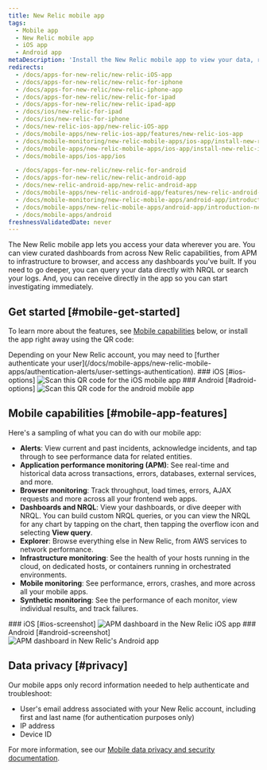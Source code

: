 ```yaml
---
title: New Relic mobile app
tags:
  - Mobile app
  - New Relic mobile app
  - iOS app
  - Android app
metaDescription: 'Install the New Relic mobile app to view your data, run queries, and receive and create alerts.'
redirects:
  - /docs/apps-for-new-relic/new-relic-iOS-app
  - /docs/apps-for-new-relic/new-relic-for-iphone
  - /docs/apps-for-new-relic/new-relic-iphone-app
  - /docs/apps-for-new-relic/new-relic-for-ipad
  - /docs/apps-for-new-relic/new-relic-ipad-app
  - /docs/ios/new-relic-for-ipad
  - /docs/ios/new-relic-for-iphone
  - /docs/new-relic-ios-app/new-relic-iOS-app
  - /docs/mobile-apps/new-relic-ios-app/features/new-relic-ios-app
  - /docs/mobile-monitoring/new-relic-mobile-apps/ios-app/install-new-relic-ios-mobile-app
  - /docs/mobile-apps/new-relic-mobile-apps/ios-app/install-new-relic-ios-mobile-app
  - /docs/mobile-apps/ios-app/ios

  - /docs/apps-for-new-relic/new-relic-for-android
  - /docs/apps-for-new-relic/new-relic-android-app
  - /docs/new-relic-android-app/new-relic-android-app
  - /docs/mobile-apps/new-relic-android-app/features/new-relic-android-app
  - /docs/mobile-monitoring/new-relic-mobile-apps/android-app/introduction-new-relic-android-app
  - /docs/mobile-apps/new-relic-mobile-apps/android-app/introduction-new-relic-android-app
  - /docs/mobile-apps/android
freshnessValidatedDate: never
---
```










The New Relic mobile app lets you access your data wherever you are. You can view curated dashboards from across New Relic capabilities, from APM to infrastructure to browser, and access any dashboards you've built. If you need to go deeper, you can query your data directly with NRQL or search your logs. And, you can receive <InlinePopover type="alerts" /> directly in the app so you can start investigating immediately.

## Get started [#mobile-get-started]

To learn more about the features, see [Mobile capabilities](#mobile-app-features) below, or install the app right away using the QR code:

<Callout variant="tip">
  Depending on your New Relic account, you may need to [further authenticate your user](/docs/mobile-apps/new-relic-mobile-apps/authentication-alerts/user-settings-authentication).
</Callout>

<SideBySide>
  <Side>
    ### iOS [#ios-options]
    <img
      style={{ width: "60%" }}
      title="Scan this QR code for the iOS mobile app"
      alt="Scan this QR code for the iOS mobile app"
      src={mobileAppiOSQrCode}
    />
  </Side>
  <Side>
    ### Android [#adroid-options]
    <img
      style={{ width: "60%" }}
      title="Scan this QR code for the android mobile app"
      alt="Scan this QR code for the android mobile app"
      src={mobileAppAndroidQrCode}
    />
  </Side>
</SideBySide>

## Mobile capabilities [#mobile-app-features]

Here's a sampling of what you can do with our mobile app:

* <DNT>**Alerts**</DNT>: View current and past incidents, acknowledge incidents, and tap through to see performance data for related entities.
* <DNT>**Application performance monitoring (APM)**</DNT>: See real-time and historical data across transactions, errors, databases, external services, and more.
* <DNT>**Browser monitoring**</DNT>: Track throughput, load times, errors, AJAX requests and more across all your frontend web apps.
* <DNT>**Dashboards and NRQL**</DNT>: View your dashboards, or dive deeper with NRQL. You can build custom NRQL queries, or you can view the NRQL for any chart by tapping on the chart, then tapping the overflow <Icon name="fe-more-horizontal" /> icon and selecting <DNT>**View query**</DNT>.
* <DNT>**Explorer**</DNT>: Browse everything else in New Relic, from AWS services to network performance.
* <DNT>**Infrastructure monitoring**</DNT>: See the health of your hosts running in the cloud, on dedicated hosts, or containers running in orchestrated environments.
* <DNT>**Mobile monitoring**</DNT>: See performance, errors, crashes, and more across all your mobile apps.
* <DNT>**Synthetic monitoring**</DNT>: See the performance of each monitor, view individual results, and track failures.

<SideBySide>
  <Side>
    ### iOS [#ios-screenshot]
    <img
      style={{ width: "60%" }}
      title="APM dashboard in the New Relic iOS app"
      alt="APM dashboard in the New Relic iOS app"
      src={mobileappsiOSAppAPMDashboard}
    />
  </Side>
  <Side>
    ### Android [#android-screenshot]
    <img
      style={{ width: "60%" }}
      title="APM dashboard in New Relic's Android app"
      alt="APM dashboard in New Relic's Android app"
      src={mobileappsAndroidAppAPMDashboard}
    />
  </Side>
</SideBySide>

## Data privacy [#privacy]

Our mobile apps only record information needed to help authenticate and troubleshoot:

* User's email address associated with your New Relic account, including first and last name (for authentication purposes only)
* IP address
* Device ID

For more information, see our [Mobile data privacy and security documentation](/docs/mobile-monitoring/new-relic-mobile/get-started/security-mobile-apps).
